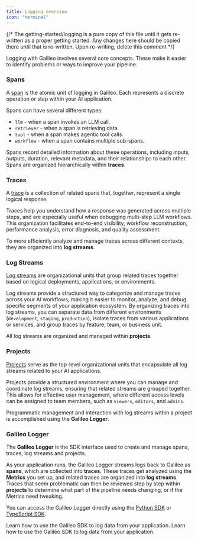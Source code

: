```yaml
---
title: Logging overview
icon: "terminal"
---
```


{/* The getting-started/logging is a pure copy of this file until it gets re-written as a proper getting started. Any changes here should be copied there until that is re-written. Upon re-writing, delete this comment */}

Logging with Galileo involves several core concepts. These make it easier to identify problems or ways to improve your pipeline.

### **Spans**

A [span](/concepts/logging/spans) is the atomic unit of logging in Galileo. Each represents a discrete operation or step within your AI application.

Spans can have several different types:
* `llm` - when a span invokes an LLM call.
* `retriever` - when a span is retrieving data.
* `tool` - when a span makes agentic tool calls.
* `workflow` - when a span contains multiple sub-spans.

Spans record detailed information about these operations, including inputs, outputs, duration, relevant metadata, and their relationships to each other. Spans are organized hierarchically within **traces**.

### **Traces**

A [trace](/concepts/logging/traces) is a collection of related spans that, together, represent a single logical response.

Traces help you understand how a response was generated across multiple steps, and are especially useful when debugging multi-step LLM workflows. This organization facilitates end-to-end visibility, workflow reconstruction, performance analysis, error diagnosis, and quality assessment.

To more efficiently analyze and manage traces across different contexts, they are organized into **log streams**.

### **Log Streams**

[Log streams](/concepts/logging/logstreams) ​are organizational units that group related traces together based on logical deployments, applications, or environments.

Log streams provide a structured way to categorize and manage traces across your AI workflows, making it easier to monitor, analyze, and debug specific segments of your application ecosystem. By organizing traces into log streams, you can separate data from different environments (`development`, `staging`, `production`), isolate traces from various applications or services, and group traces by feature, team, or business unit.

All log streams are organized and managed within **projects**.

### **Projects**

[Projects](/concepts/projects) serve as the top-level organizational units that encapsulate all log streams related to your AI applications.

Projects provide a structured environment where you can manage and coordinate log streams, ensuring that related streams are grouped together. This allows for effective user management, where different access levels can be assigned to team members, such as `viewers`, `editors`, and `admins`.

Programmatic management and interaction with log streams within a project is accomplished using the **Galileo Logger**.

### **Galileo Logger**

The **Galileo Logger** is the SDK interface used to create and manage spans, traces, log streams and projects.

As your application runs, the Galileo Logger streams logs back to Galileo as **spans**, which are collected into **traces**. These traces get analyzed using the **Metrics** you set up, and related traces are organized into **log streams**. Traces that seem problematic can then be reviewed step by step within **projects** to determine what part of the pipeline needs changing, or if the Metrics need tweaking.

You can access the Galileo Logger directly using the [Python SDK](/sdk-api/python/overview) or [TypeScript SDK](/sdk-api/typescript/overview).

<Card title="Learn about logging in Python" icon="python" href="/sdk-api/python/overview">
  Learn how to use the Galileo SDK to log data from your application.
</Card>

<Card title="Learn about logging in TypeScript" icon="js" href="/sdk-api/typescript/overview">
  Learn how to use the Galileo SDK to log data from your application.
</Card>